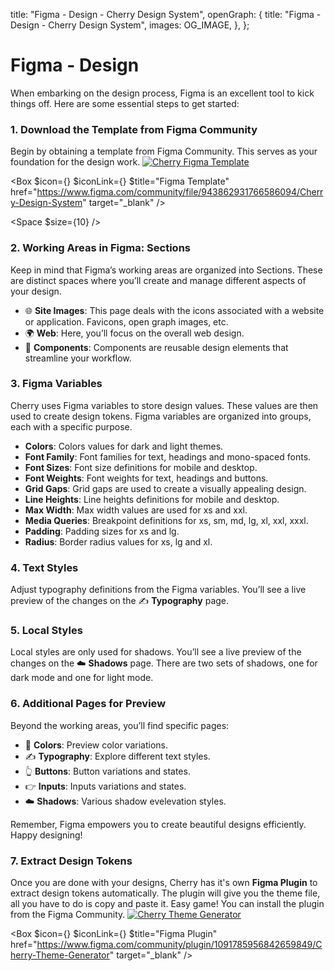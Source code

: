 
  title: "Figma - Design - Cherry Design System",
  openGraph: {
    title: "Figma - Design - Cherry Design System",
    images: OG_IMAGE,
  },
};

# Figma - Design

When embarking on the design process, Figma is an excellent tool to kick things off. Here are some essential steps to get started:

### 1. Download the Template from Figma Community

Begin by obtaining a template from Figma Community. This serves as your foundation for the design work.
[![Cherry Figma Template](/figma-template.jpg)](https://www.figma.com/community/file/943862931766586094/Cherry-Design-System)

<Box
  $icon={<IconFile />}
  $iconLink={<IconFigma />}
  $title="Figma Template"
  href="https://www.figma.com/community/file/943862931766586094/Cherry-Design-System"
  target="_blank"
/>

<Space $size={10} />

### 2. Working Areas in Figma: Sections

Keep in mind that Figma’s working areas are organized into Sections. These are distinct spaces where you’ll create and manage different aspects of your design.

-   🌐 **Site Images**: This page deals with the icons associated with a website or application. Favicons, open graph images, etc.
-   🌍 **Web**: Here, you’ll focus on the overall web design.
-   🧩 **Components**: Components are reusable design elements that streamline your workflow.

### 3. Figma Variables

Cherry uses Figma variables to store design values. These values are then used to create design tokens. Figma variables are organized into groups, each with a specific purpose.

-   **Colors**: Colors values for dark and light themes.
-   **Font Family**: Font families for text, headings and mono-spaced fonts.
-   **Font Sizes**: Font size definitions for mobile and desktop.
-   **Font Weights**: Font weights for text, headings and buttons.
-   **Grid Gaps**: Grid gaps are used to create a visually appealing design.
-   **Line Heights**: Line heights definitions for mobile and desktop.
-   **Max Width**: Max width values are used for xs and xxl.
-   **Media Queries**: Breakpoint definitions for xs, sm, md, lg, xl, xxl, xxxl.
-   **Padding**: Padding sizes for xs and lg.
-   **Radius**: Border radius values for xs, lg and xl.

### 4. Text Styles

Adjust typography definitions from the Figma variables. You’ll see a live preview of the changes on the ✍️ **Typography** page.

### 5. Local Styles

Local styles are only used for shadows. You’ll see a live preview of the changes on the ☁️ **Shadows** page. There are two sets of shadows, one for dark mode and one for light mode.

### 6. Additional Pages for Preview

Beyond the working areas, you’ll find specific pages:

-   🎨 **Colors**: Preview color variations.
-   ✍️ **Typography**: Explore different text styles.
-   👆 **Buttons**: Button variations and states.
-   👉 **Inputs**: Inputs variations and states.
-   ☁️ **Shadows**: Various shadow evelevation styles.

Remember, Figma empowers you to create beautiful designs efficiently. Happy designing!

### 7. Extract Design Tokens

Once you are done with your designs, Cherry has it's own **Figma Plugin** to extract design tokens automatically. The plugin will give you the theme file, all you have to do is copy and paste it. Easy game! You can install the plugin from the Figma Community.
[![Cherry Theme Generator](/figma-plugin.jpg)](https://www.figma.com/community/plugin/1091785956842659849/Cherry-Theme-Generator)

<Box
  $icon={<IconPlugin />}
  $iconLink={<IconFigma />}
  $title="Figma Plugin"
  href="https://www.figma.com/community/plugin/1091785956842659849/Cherry-Theme-Generator"
  target="_blank"
/>

